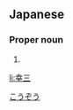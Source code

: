 ==Japanese==
{{ja-kanjitab|こう|ぞう|yomi=on}}

===Proper noun===
{{ja-pos|proper|こうぞう}}

# {{given name|male|lang=ja}}

[[Category:Japanese male given names|こうぞう]]

[[li:幸三]]